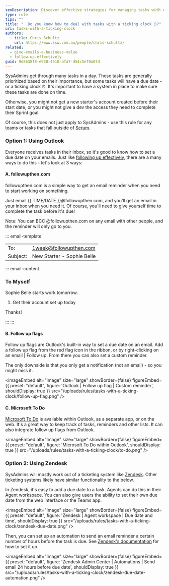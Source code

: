 ```yaml
---
seoDescription: Discover effective strategies for managing tasks with deadlines using tools like Outlook, Zendesk, and Microsoft To Do.
type: rule
tips: ""
title: "  Do you know how to deal with tasks with a ticking clock ⏰?"
uri: tasks-with-a-ticking-clock
authors:
  - title: Chris Schultz
    url: https://www.ssw.com.au/people/chris-schultz/
related:
  - give-emails-a-business-value
  - follow-up-effectively
guid: 9d8638f8-e930-4510-afa7-d54c5ef0a07d
---
```

SysAdmins get through many tasks in a day. These tasks are generally prioritized based on their importance, but some tasks will have a due date - or a ticking clock ⏰. It's important to have a system in place to make sure these tasks are done on time.

Otherwise, you might not get a new starter's account created before their start date, or you might not give a dev the access they need to complete their Sprint goal.

Of course, this does not just apply to SysAdmins - use this rule for any teams or tasks that fall outside of [Scrum](https://www.ssw.com.au/rules/rules-to-better-scrum/).
### Option 1: Using Outlook

Everyone receives tasks in their inbox, so it's good to know how to set a due date on your emails. Just like [following up effectively](https://www.ssw.com.au/rules/follow-up-effectively/), there are a many ways to do this - let's look at 3 ways:

#### A. followupthen.com

followupthen.com is a simple way to get an email reminder when you need to start working on something.

Just email {{ TIME/DATE }}@followupthen.com, and you'll get an email in your inbox when you need it. Of course, you'll need to give yourself time to complete the task before it's due!

Note: You can BCC @followupthen.com on any email with other people, and the reminder will only go to you.

::: email-template

| | |
| -------- | --- |
| To: | <1week@followupthen.com> |
| Subject: | New Starter - Sophie Belle |
::: email-content

### To Myself

Sophie Belle starts work tomorrow.

1. Get their account set up today

Thanks!

:::
:::

#### B. Follow up flags

Follow up flags are Outlook's built-in way to set a due date on an email. Add a follow up flag from the red flag icon in the ribbon, or by right-clicking on an email | Follow up. From there you can also set a custom reminder.

The only downside is that you only get a notification (not an email) - so you might miss it.


<imageEmbed
  alt="Image"
  size="large"
  showBorder={false}
  figureEmbed={{
    preset: "default",
    figure: 'Outlook | Follow up flag | Custom reminder',
    shouldDisplay: true
  }}
  src="/uploads/rules/tasks-with-a-ticking-clock/follow-up-flag.png"
/>

#### C. Microsoft To Do

[Microsoft To Do](https://www.microsoft.com/en-au/microsoft-365/microsoft-to-do-list-app) is available within Outlook, as a separate app, or on the web. It's a great way to keep track of tasks, reminders and other lists. It can also integrate follow up flags from Outlook.


<imageEmbed
  alt="Image"
  size="large"
  showBorder={false}
  figureEmbed={{
    preset: "default",
    figure: 'Microsoft To Do within Outlook',
    shouldDisplay: true
  }}
  src="/uploads/rules/tasks-with-a-ticking-clock/to-do.png"
/>

### Option 2: Using Zendesk

SysAdmins will mostly work out of a ticketing system like [Zendesk](https://www.ssw.com.au/rules/rules-to-better-zendesk/). Other ticketing systems likely have similar functionality to the below.

In Zendesk, it's easy to add a due date to a task. Agents can do this in their Agent workspace. You can also give users the ability to set their own due date from the web interface or the Teams app.


<imageEmbed
  alt="Image"
  size="large"
  showBorder={false}
  figureEmbed={{
    preset: "default",
    figure: 'Zendesk | Agent workspace | Due date and time',
    shouldDisplay: true
  }}
  src="/uploads/rules/tasks-with-a-ticking-clock/zendesk-due-date.png"
/>

Then, you can set up an automation to send an email reminder a certain number of hours before the task is due. See [Zendesk's documentation](https://support.zendesk.com/hc/en-us/articles/4408881800218-Can-I-be-notified-by-email-before-a-task-ticket-s-due-date) for how to set it up.


<imageEmbed
  alt="Image"
  size="large"
  showBorder={false}
  figureEmbed={{
    preset: "default",
    figure: 'Zendesk Admin Center | Automations | Send email 24 hours before due date',
    shouldDisplay: true
  }}
  src="/uploads/rules/tasks-with-a-ticking-clock/zendesk-due-date-automation.png"
/>